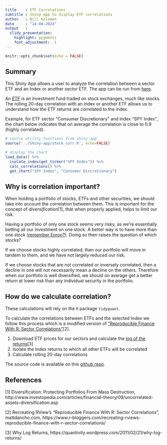 ```yaml
---
title    : ETF Correlations
subtitle : Sniny app to display ETF correlations
author   : Bill Kelemen
date     : "14-04-2024"
output   : 
  slidy_presentation:
    highlight: pygments
    font_adjustment: -1
---
```


```r
knitr::opts_chunk$set(echo = FALSE)
```

## Summary {.smaller}

This Shiny App allows a user to analyze the correlation between a sector ETF and an Index or another sector ETF. The app can be run from [here](https://bkelemen.shinyapps.io/StockCorrelationShinyApp/).

An [ETF](https://en.wikipedia.org/wiki/Exchange-traded_fund) is an investment fund traded on stock exchanges, much like stocks. The rolling 20-day correlation with an index or another ETF allows us to understand how the ETF returns are correlated to the index.

Example, for ETF sector "Consumer Discretionary" and Index "SPY Index", the chart below indicates that on average the correlation is close to 0.9 (highly correlated):
```r
# source utility functions from shiny app
source('../Shiny-app/stock_corr.R', echo=FALSE)  

# display the chart
load_data() %>%
  isolate_index(get_ticker("SPY Index")) %>%
  calc_correlations() %>%
  get_chart("SPY Index", "Consumer Discretionary")
```

## Why is correlation important?

When holding a portfolio of stocks, ETFs and other securities, we should take into account the correlation between them. This is important for the concept of *diversification*[1], that when properly applied, helps to limit our risk.

Having a portfolio of only one stock seems very risky, as we're essentially betting all our investment on one stock. A better way is to have more than one stock ([remember  Enron?](https://en.wikipedia.org/wiki/Enron_scandal)). Doing so then raises the question of which stocks?

If we choose stocks highly correlated, then our portfolio will move in tandem to them, and we have not largely reduced our risk.

If we choose stocks that are not correlated or inversely correlated, then a decline in one will not necessarily mean a decline on the others. Therefore when our portfolio is well diversified, we should on average get a better return at lower risk than any individual security in the portfolio.

## How do we calculate correlation?

These calculations will rely on the `R` package `tidyquant`.

To calculate the correlations between ETFs and the selected Index we follow this process which is a modified version of ["Reproducible Finance With R: Sector Correlations"](https://www.r-bloggers.com/recreating-rviews-reproducible-finance-with-r-sector-correlations/)[2].

1. Download ETF prices for our sectors and calculate the [log of the returns](https://quantivity.wordpress.com/2011/02/21/why-log-returns/)[3]
2. Isolate the Index returns to which all other ETFs will be correlated
3. Calculate rolling 20-day correlations

The source code is available on this [github repo](https://github.com/bkelemen56/StockCorrelationShinyApp).

## References

[1] Diversification: Protecting Portfolios From Mass Destruction, http://www.investopedia.com/articles/financial-theory/09/uncorrelated-assets-diversification.asp

[2] Recreating RView’s "Reproducible Finance With R: Sector Correlations", mattdancho.com, https://www.r-bloggers.com/recreating-rviews-reproducible-finance-with-r-sector-correlations/

[3] Why Log Returns, https://quantivity.wordpress.com/2011/02/21/why-log-returns/

